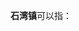'''石湾镇'''可以指：
{{PRC admin/disambig|43/04/24/101/000|44/13/22/121/000|45/05/21/110/000|61/08/23/101/000|44/06/04/010/000}}
{{disambig|cat=三字中国镇名消歧义}}